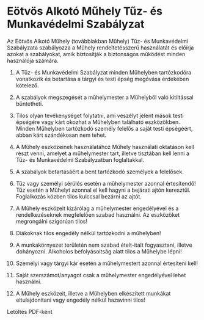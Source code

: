 
# Eötvös Alkotó Műhely Tűz- és Munkavédelmi Szabályzat

Az Eötvös Alkotó Műhely (továbbiakban Műhely) Tűz- és Munkavédelmi Szabályzata szabályozza a Műhely rendeltetésszerű használatát és előírja azokat a szabályokat, amik biztosítják a biztonságos működést minden használója számára.

1. A Tűz- és Munkavédelmi Szabályzat minden Műhelyben tartózkodóra vonatkozik és betartása a tárgyi és testi épség megóvása érdekében kötelező.

2. A szabályok megszegését a műhelymester a Műhelyből való kitiltással büntetheti.

3. Tilos olyan tevékenységet folytatni, ami veszélyt jelent mások testi épségére vagy kárt okozhat a Műhelyben található eszközökben. Minden Műhelyben tartózkodó személy felelős a saját testi épségéért, abban kárt szándékosan nem tehet.

4. A Műhely eszközeinek használatához Műhely használati oktatáson kell részt venni, amelyet a műhelymester tart, illetve tisztában kell lenni a Tűz- és Munkavédelmi Szabályzatban foglaltakkal.

5. A szabályok betartásáért a bent tartózkodó személyek a felelősek.

6. Tűz vagy személyi sérülés esetén a műhelymester azonnal értesítendő! Tűz esetén a Műhelyt azonnal el kell hagyni a bejárati ajtón keresztül. Foglalkozás közben tilos kulccsal bezárni az ajtót.

7. A Műhely eszközeit kizárólag a műhelymester engedélyével és a rendelkezéseknek megfelelően szabad használni. Az eszközöket megrongálni szigorúan tilos!

8. Diákoknak tilos engedély nélkül tartózkodni a műhelyben!

9. A munkakörnyezet területén nem szabad ételt-italt fogyasztani, illetve dohányozni. Alkoholos befolyásoltság alatt tilos a Műhelybe lépni!

10. Személyi vagy tárgyi kár esetén a műhelymestert azonnal értesíteni kell!

11. Saját szerszámot/anyagot csak a műhelymester engedélyével lehet használni.

12. A Műhely eszközeit, illetve a Műhelyben elkészített munkákat eltulajdonítani vagy engedély nélkül hazavinni tilos!

<Link href="/Eötvös Alkotó Műhely Tűz- és Munkavédelmi Szabályzat.pdf">
  <p style={{ color: "orange", textDecoration: "underscore" }}>
    Letöltés PDF-ként
  </p>
</Link>
